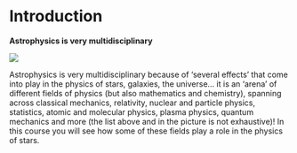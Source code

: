 # Introduction {.unnumbered}

**Astrophysics is very multidisciplinary**

![](img/astrophysics_multidisciplinary.png)


Astrophysics is very multidisciplinary because of 'several effects' that come into play in the physics of stars, galaxies, the universe... it is an 'arena' of different fields of physics (but also mathematics and chemistry), spanning across classical mechanics, relativity, nuclear and particle physics, statistics, atomic and molecular physics, plasma physics, quantum mechanics and more (the list above and in the picture is not exhaustive)!
In this course you will see how some of these fields play a role in the physics of stars.

<!-- ## Look at the night sky, what do we see?

Let's start with some simple observations of the night sky...
"Look at the night sky, what do we see?"
Here in Scotland, the answer to this questions is likely 'clouds', but if you are curious to know what is beyond those clouds, you can check out Stellarium (you can download it or you can use the web version: https://stellarium-web.org/).

All that glitters is not (only) stars!

![An example from Stellarium](img/Stellarium_full.png)

Looking at the night sky we may be able to see planets, meteors, galaxies, satellites, comets, star clusters and many stars!

![An example from Stellarium (with marked typical objects)](img/Stellarium_full_description.png)

# 2. <a id='toc2_'></a>[What is a star?](#toc0_)
A star is an astronomical spheroid body:
- held together by _self-gravity_
- _radiating_ energy from an internal source (tipycally from nuclear fusion reactions, and occasionally from the release of gravitational potential energy during contraction or collapse)

Having this definition you should be able to answer this question: "is the Death Star a (fictional) star"?

The answer is "no", because it does not radiate energy! The Death Star is actually a (fictional) space station orbiting the (fictional) planet moon of Endor.
Enough with the fictional stuff now.

If you look at the sky you may see that planets and comets are also shining in the sky, so why can't they be considered stars, based on the definition given above? Do they radiate energy? Are they self-gravitating?

Planets actually do not _radiate_, they mostly reflect the light coming from the Sun, and the same holds for comets. In addition to that, comets do not have enough mass to be considered self-gravitating objects.

## 2.1. <a id='toc2_1_'></a>[Life and death of a star](#toc0_)
A star is not a static object. During its life it will evolve, changing its internal structure and chemical composition as it 'burns its _fuel_' and changing its mass and size, eventually resulting in its death when one of the conditions that define a star is no longer valid, i.e. when the star is no longer self-gravitating or when it stops radiating having exhausted its nuclear fuel. We will talk more about the evolution of stars in the following lectures.
Now let's go back to what we can observe having a look at the night sky and let's see what we can tell from observations of stars.

## 2.2. <a id='toc2_2_'></a>[Do all stars look the same?](#toc0_)
<img src="img/intro2.png" width="600" height="600"/>

<!-- ![M3](img/M3_color3.gif) -->

<!-- - There are a lot of stars, not uniformly distributed
- Some look brighter than others
- Some are bigger than others
- They have different colours
- Sometimes there are coloured or dark areas around stars
- Some stars have fluctuating brightness: repeating and irregular

## 2.3. <a id='toc2_3_'></a>[A comparison between two stars on Stellarium](#toc0_)

Let's check the properties of two stars on Stellarium. What can you notice after a first look at these stars? You may notice that they have different colours (one looks white, the other one looks white-blue). The boxes contain some information about these stars, and you may recognise many of these fields in the blue boxes from positional astronomy. We will find out what the properties in the red boxes mean during this course.

![Comparison between two stars on Stellarium](img/Stellarium_stars_p.png)

## 2.4. <a id='toc2_4_'></a>[What can we tell from observations?](#toc0_)

- How distant are the stars?
- How big are they?
- How bright?
- How, when and where do they form?
- What are their most important characteristics?
- What are they made of?
- What is their energy source?
- What happens when it runs out?

# 3. <a id='toc3_'></a>[How distant are the stars?](#toc0_)

## 3.1. <a id='toc3_1_'></a>[An easy case: the distance to the Sun](#toc0_)

__How do we find the distance to the Sun?__

Easy! - Just define The Astronomical Unit (a.u.) as the average distance between the Earth and the Sun!

## 3.2. <a id='toc3_2_'></a>[The astronomical unit](#toc0_)

Ok, but how big is an au?
In 1976 the International Astronomical Union (IAU) adopted a standard definition whose value has been updated with increasing precision  during the years. At the current date, the astronomical unit is:
- 1 a.u. = 149,597,870,700 m

### 3.2.1. <a id='toc3_2_1_'></a>[Question](#toc0_)

Can you now work out how long it takes for the sunlight to reach Earth?

    Time taken by light to reach Earth from the Sun = 499.0 s = 8.317 min = 8' 19'' 


### 3.2.2. <a id='toc3_2_2_'></a>[A remark on the Astronomical Unit](#toc0_)

Note: 1 a.u. is an _average_ distance, because the distance between the Earth and the Sun varies during the year.

<!-- ![au_remark](img/Earth-orbit-Sun_fixed.png) -->

<!-- <div>
<img src="img/Earth-orbit-Sun_fixed.png" width="700" height="500"/>
</div>

    Distance Earth-Sun at aphelion (most distant) = 1.521e+08 km = 1.017 au
    Distance Earth-Sun at perihelion (closest) = 1.471e+08 km = 0.983 au
    Average distance Earth-Sun = 1.496e+08 km = 1 au --> 
